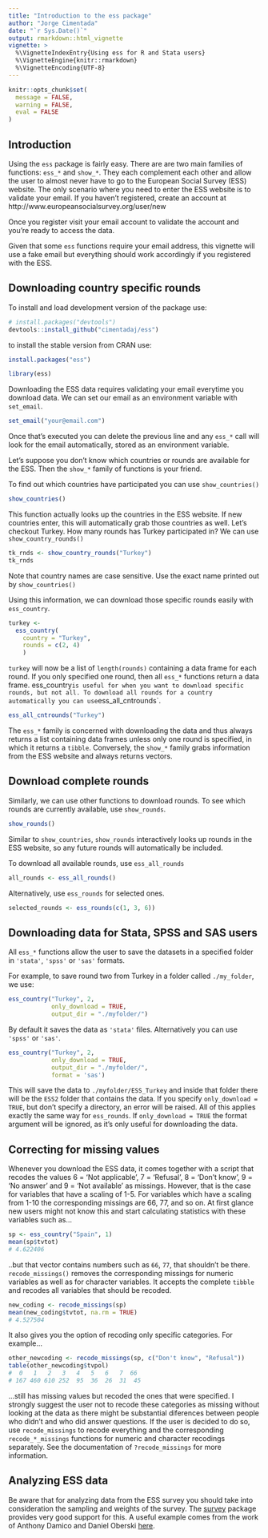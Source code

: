 ```yaml
---
title: "Introduction to the ess package"
author: "Jorge Cimentada"
date: "`r Sys.Date()`"
output: rmarkdown::html_vignette
vignette: >
  %\VignetteIndexEntry{Using ess for R and Stata users}
  %\VignetteEngine{knitr::rmarkdown}
  %\VignetteEncoding{UTF-8}
---
```


```r
knitr::opts_chunk$set(
  message = FALSE,
  warning = FALSE,
  eval = FALSE
)
```

## Introduction

Using the `ess` package is fairly easy. There are are two main families of functions: `ess_*` and `show_*`. They each complement each other and allow the user to almost never have to go to the European Social Survey (ESS) website. The only scenario where you need to enter the ESS website is to validate your email. If you haven't registered, create an account at http://www.europeansocialsurvey.org/user/new

Once you register visit your email account to validate the account and you're ready to access the data.

Given that some `ess` functions require your email address, this vignette will use a fake email but everything should work accordingly if you registered with the ESS.

## Downloading country specific rounds

To install and load development version of the package use:
```r
# install.packages("devtools")
devtools::install_github("cimentadaj/ess")
```

to install the stable version from CRAN use:

```r
install.packages("ess")
```

```r
library(ess)
```

Downloading the ESS data requires validating your email everytime you download data. We can set our email as an environment variable with `set_email`.

```r
set_email("your@email.com")
```

Once that's executed you can delete the previous line and any `ess_*` call will look for the email automatically, stored as an environment variable.

Let's suppose you don't know which countries or rounds are available for the ESS. Then the `show_*` family of functions is your friend.

To find out which countries have participated you can use `show_countries()`

```r
show_countries()
```

This function actually looks up the countries in the ESS website. If new countries enter, this will automatically grab those countries as well. Let's checkout Turkey. How many rounds has Turkey participated in? We can use `show_country_rounds()`

```r
tk_rnds <- show_country_rounds("Turkey")
tk_rnds
```
Note that country names are case sensitive. Use the exact name printed out by `show_countries()`

Using this information, we can download those specific rounds easily with `ess_country`.

```r
turkey <-
  ess_country(
    country = "Turkey",
    rounds = c(2, 4)
    )
```

`turkey` will now be a list of `length(rounds)` containing a data frame for each round. If you only specified one round, then all `ess_*` functions return a data frame. ess_country` is useful for when you want to download specific rounds, but not all. To download all rounds for a country automatically you can use `ess_all_cntrounds`.

```r
ess_all_cntrounds("Turkey")
```

The `ess_*` family is  concerned with downloading the data and thus always returns a list containing data frames unless only one round is specified, in which it returns a `tibble`. Conversely, the `show_*` family grabs information from the ESS website and always returns vectors.

## Download complete rounds

Similarly, we can use other functions to download rounds. To see which rounds are currently available, use `show_rounds`.

```r
show_rounds()
```

Similar to `show_countries`, `show_rounds` interactively looks up rounds in the ESS website, so any future rounds will automatically be included.

To download all available rounds, use `ess_all_rounds`

```r
all_rounds <- ess_all_rounds()
```

Alternatively, use `ess_rounds` for selected ones.

```r
selected_rounds <- ess_rounds(c(1, 3, 6))
```

## Downloading data for Stata, SPSS and SAS users

All `ess_*` functions allow the user to save the datasets in a specified folder in `'stata'`, `'spss'` or `'sas'` formats.

For example, to save round two from Turkey in a folder called `./my_folder`, we use:

```r
ess_country("Turkey", 2,
            only_download = TRUE,
            output_dir = "./myfolder/")
```

By default it saves the data as `'stata'` files. Alternatively you can use `'spss'` or `'sas'`.

```r
ess_country("Turkey", 2,
            only_download = TRUE,
            output_dir = "./myfolder/",
            format = 'sas')
```

This will save the data to `./myfolder/ESS_Turkey` and inside that folder there will be the `ESS2` folder that contains the data. If you specify `only_download = TRUE`, but don't specify a directory, an error will be raised. All of this applies exactly the same way for `ess_rounds`. If `only_download = TRUE` the format argument will be ignored, as it's only useful for downloading the data.

## Correcting for missing values

Whenever you download the ESS data, it comes together with a script that recodes the values 6 = 'Not applicable', 7 = 'Refusal', 8 = 'Don't know', 9 = 'No answer' and 9 = 'Not available' as missings. However, that is the case for variables that have a scaling of 1-5. For variables which have a scaling from 1-10 the corresponding missings are 66, 77, and so on. At first glance new users might not know this and start calculating statistics with these variables such as...

```r
sp <- ess_country("Spain", 1)
mean(sp$tvtot)
# 4.622406
```

..but that vector contains numbers such as `66`, `77`, that shouldn't be there. `recode_missings()` removes the corresponding missings for numeric variables as well as for character variables. It accepts the complete `tibble` and recodes all variables that should be recoded.

```r
new_coding <- recode_missings(sp)
mean(new_coding$tvtot, na.rm = TRUE)
# 4.527504
```

It also gives you the option of recoding only specific categories. For example...

```r
other_newcoding <- recode_missings(sp, c("Don't know", "Refusal"))
table(other_newcoding$tvpol)
#  0   1   2   3   4   5   6   7  66 
# 167 460 610 252  95  36  26  31  45 
```

...still has missing values but recoded the ones that were specified. I strongly suggest the user not to recode these categories as missing without looking at the data as there might be substantial diferences between people who didn't and who did answer questions. If the user is decided to do so, use `recode_missings` to recode everything and the corresponding `recode_*_missings` functions for numeric and character recodings separately. See the documentation of `?recode_missings` for more information.

## Analyzing ESS data

Be aware that for analyzing data from the ESS survey you should take into consideration the sampling and weights of the survey. The [survey](http://r-survey.r-forge.r-project.org/survey/) package provides very good support for this. A useful example comes from the work of Anthony Damico and Daniel Oberski [here](http://asdfree.com/european-social-survey-ess.html).

